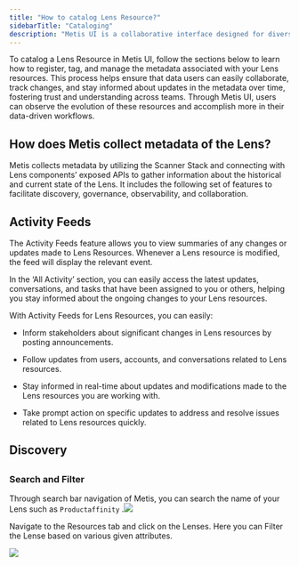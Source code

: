 ```yaml
---
title: "How to catalog Lens Resource?"
sidebarTitle: "Cataloging"
description: "Metis UI is a collaborative interface designed for diverse data users to efficiently navigate the data ecosystem within an enterprise. It enables users to search, discover, understand, and trust Data Products, data assets (such as tables, pipelines, and dashboards), and DataOS Resources (such as Workflow, Service, and Lens).  As soon as Lens Resource gets deployed on DataOS the Metis updates Lens related metadata in the Metis UI and stores it in the MetisDB."
---
```


To catalog a Lens Resource in Metis UI, follow the sections below to learn how to register, tag, and manage the metadata associated with your Lens resources. This process helps ensure that data users can easily collaborate, track changes, and stay informed about updates in the metadata over time, fostering trust and understanding across teams. Through Metis UI, users can observe the evolution of these resources and accomplish more in their data-driven workflows.



## How does Metis collect metadata of the Lens?

Metis collects metadata by utilizing the Scanner Stack and connecting with Lens components’ exposed APIs to gather information about the historical and current state of the Lens.  It includes the following set of features to facilitate discovery, governance, observability, and collaboration.

## Activity Feeds

The Activity Feeds feature allows you to view summaries of any changes or updates made to Lens Resources. Whenever a Lens resource is modified, the feed will display the relevant event.&#x20;

In the ‘All Activity’ section, you can easily access the latest updates, conversations, and tasks that have been assigned to you or others, helping you stay informed about the ongoing changes to your Lens resources.


With Activity Feeds for Lens Resources, you can easily:

* Inform stakeholders about significant changes in Lens resources by posting announcements.

* Follow updates from users, accounts, and conversations related to Lens resources.

* Stay informed in real-time about updates and modifications made to the Lens resources you are working with.

* Take prompt action on specific updates to address and resolve issues related to Lens resources quickly.

## Discovery

##

### Search and Filter

Through search bar navigation of Metis, you can search the name of your Lens such as `Productaffinity` .![](/image.png)

Navigate to the Resources tab and click on the Lenses. Here you can Filter the Lense based on various given attributes.

![](/image.png)